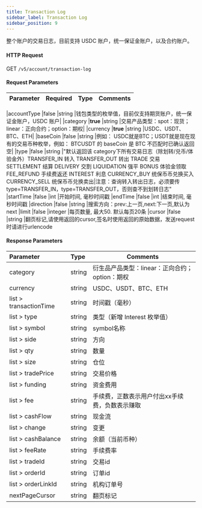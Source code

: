 ```yaml
---
title: Transaction Log
sidebar_label: Transaction Log
sidebar_position: 9
---
```

整个账户的交易日志，目前支持  USDC 账户，统一保证金账户，以及合约账户。

#### HTTP Request
GET `/v5/account/transaction-log`

#### Request Parameters
| Parameter | Required | Type | Comments|
|:----- |:-------|:-----|------ |

|accountType |false	|string	|钱包类型的枚举值，目前仅支持期货账户，统一保证金账户，USDC 账户|
|category |**true** |string	|交易产品类型：spot：现货；linear：正向合约；option：期权|
|currency |**true** |string	|USDC、USDT、BTC、ETH|
|baseCoin |false |string |例如： USDC就是BTC；USDT就是现在现有的交易币种枚举，例如： BTCUSDT 的 baseCoin 是 BTC 不匹配时已确认返回空|
|type |false |string |"默认返回该 category下所有交易日志（除划转/兑币/体验金外）TRANSFER_IN 转入 TRANSFER_OUT 转出 TRADE 交易 SETTLEMENT 结算 DELIVERY 交割 LIQUIDATION 强平 BONUS 体验金领取 FEE_REFUND 手续费返还 INTEREST 利息 CURRENCY_BUY 统保币币兑换买入 CURRENCY_SELL 统保币币兑换卖出|注意：查询转入转出日志，必须要传type=TRANSFER_IN，type=TRANSFER_OUT，否则查不到划转日志"
|startTime |false |int |开始时间, 毫秒时间戳
|endTime |false	|int |结束时间, 毫秒时间戳
|direction |false |string |搜索方向：prev:上一页,next:下一页,默认为 next
|limit |false |integer |每页数量, 最大50. 默认每页20条
|cursor	|false |string |翻页标记,请使用返回的cursor,签名时使用返回的原始数据，发送request时请进行urlencode

#### Response Parameters
| Parameter | Type | Comments|
|:----- |:-----|----- |
|category |string |衍生品产品类型：linear：正向合约；option：期权
|currency |string |USDC、USDT、BTC、ETH
|list > transactionTime	|string	|时间戳（毫秒）
|list > type |string |类型（新增 Interest 枚举值）
|list > symbol |string |symbol名称
|list > side |string |方向
|list > qty	|string	|数量
|list > size |string |仓位
|list > tradePrice |string |交易价格
|list > funding	|string	|资金费用
|list > fee	|string	|手续费，正数表示用户付出xx手续费，负数表示赚取
|list > cashFlow |string |现金流
|list > change |string |变更
|list > cashBalance	|string	|余额（当前币种）
|list > feeRate	|string	|手续费率
|list > tradeId	|string |交易id
|list > orderId	|string	|订单id
|list > orderLinkId	|string	|机构订单号
|nextPageCursor	|string	|翻页标记